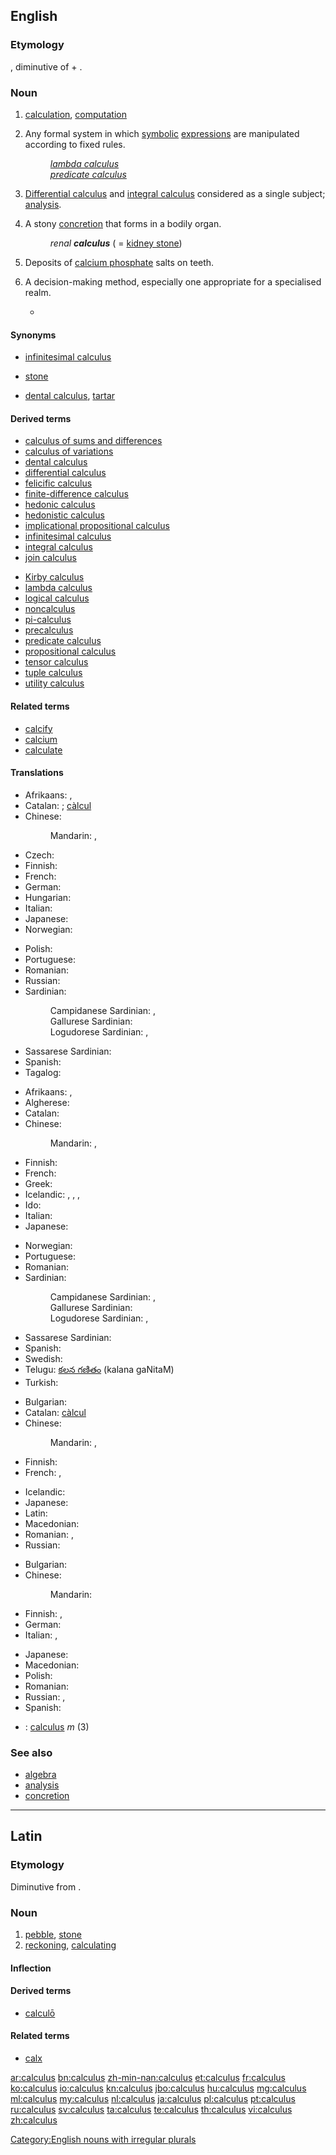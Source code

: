 ==English==
{{wikipedia|dab=calculus (disambiguation)|calculus}}

===Etymology===
{{etyl|la}} {{term|calculus||a latin word meaning pebble or stone used for counting|lang=la}}, diminutive of {{term|calx||limestone|lang=la}} + {{term|-ulus|lang=la}}.

===Noun===
{{wikipedia}}
{{en-noun|calculi|pl2=calculuses|-}}

# {{dated|countable}} [[calculation]], [[computation]]
# {{countable|mathematics}} Any formal system in which [[symbolic]] [[expression]]s are manipulated according to fixed rules.
#: ''[[lambda calculus]]''
#: ''[[predicate calculus]]''
# {{uncountable|mathematics}} [[differential calculus|Differential calculus]] and [[integral calculus]] considered as a single subject; [[analysis]].
# {{countable|medicine}} A stony [[concretion]] that forms in a bodily organ.
#: ''renal '''calculus''''' ( = [[kidney stone]])
# {{uncountable|dentistry}} Deposits of [[calcium phosphate]] salts on teeth.
# {{countable}} A decision-making method, especially one appropriate for a specialised realm.
#* {{quote-news|title=Cameron calls for bankers’ ‘day of reckoning’|work=Financial Times|date=Dec 16|year=2008|passage=The Tory leader refused to state how many financiers he thought should end up in jail, saying: “There is not some simple '''calculus'''."}}

====Synonyms====
* {{sense|in analysis}} [[infinitesimal calculus]]
* {{sense|in medicine}} [[stone]]
* {{sense|in dentistry}} [[dental calculus]], [[tartar]]

====Derived terms====
<!--see Wikipedia for definitions-->
{{top2}}
* [[calculus of sums and differences]]
* [[calculus of variations]]
* [[dental calculus]]
* [[differential calculus]]
* [[felicific calculus]]
* [[finite-difference calculus]]
* [[hedonic calculus]]
* [[hedonistic calculus]]
* [[implicational propositional calculus]]
* [[infinitesimal calculus]]
* [[integral calculus]]
* [[join calculus]]
{{mid2}}
* [[Kirby calculus]]
* [[lambda calculus]]
* [[logical calculus]]
* [[noncalculus]]
* [[pi-calculus]]
* [[precalculus]]
* [[predicate calculus]]
* [[propositional calculus]]
* [[tensor calculus]]
* [[tuple calculus]]
* [[utility calculus]]
{{bottom}}

====Related terms====
* [[calcify]]
* [[calcium]]
* [[calculate]]

====Translations====
{{trans-top|formal mathematical system}}
* Afrikaans: {{t-|af|analise}}, {{t-|af|calculus}}
* Catalan: {{t+|ca|càlcul|m}}; [[càlcul]] {{qualifier|Algherese}}
* Chinese:
*: Mandarin: {{t-|cmn|微積分學|sc=Hani}}, {{t-|cmn|微积分学|tr=wēijīfēnxué|sc=Hani}}
* Czech: {{t+|cs|počet|m}}
* Finnish: {{t+|fi|laskenta}}
* French: {{t+|fr|calcul|m}}
* German: {{t+|de|Kalkül|m}}
* Hungarian: {{t-|hu|kalkulus}}
* Italian: {{t-|it|calcolo}}
* Japanese: {{t-|ja|微積分学|tr=bisekibungaku}}
* Norwegian: {{t-|no|beregning|m|f}}
{{trans-mid}}
* Polish: {{t+|pl|rachunek|m}}
* Portuguese: {{t+|pt|cálculo}}
* Romanian: {{t-|ro|calcul|n}}
* Russian: {{t+|ru|исчисление|n|tr=isčislénije|sc=Cyrl}}
* Sardinian:
*: Campidanese Sardinian: {{tø|sro|calculu}}, {{tø|sro|càrculu}}
*: Gallurese Sardinian: {{tø|sdn|calculu}}
*: Logudorese Sardinian: {{tø|src|calculu}}, {{tø|src|càrculu}}
* Sassarese Sardinian: {{tø|sdc|càlcuru}}
* Spanish: {{t+|es|cálculo|m}}
* Tagalog: {{t-|tl|tayahan}}
{{trans-bottom}}

{{trans-top|differential calculus and integral calculus considered as a single subject}}
* Afrikaans: {{t-|af|analise}}, {{t-|af|calculus}}
* Algherese: {{tø|cln|càlcul}}
* Catalan: {{t+|ca|càlcul|m}}
* Chinese:
*: Mandarin: {{t-|cmn|微積分|sc=Hani}}, {{t-|cmn|微积分|tr=wēijīfēn|sc=Hani}}
* Finnish: {{t+|fi|laskenta}}
* French: {{t+|fr|calcul|m}}
* Greek: {{t+|el|λογισμός|m}}
* Icelandic: {{t-|is|deilda- og heildareikningur|m}}, {{t-|is|diffur- og tegurreikningur|m}}, {{t-|is|örsmæðareikningur|m}}, {{t-|is|reiknivísi|f}}
* Ido: {{t+|io|kalkulo}}
* Italian: {{t-|it|calcolo|it|m}}
* Japanese: {{t-|ja|微積分|tr=bisekibun}}
{{trans-mid}}
* Norwegian: {{t+|no|matematikk|m}}
* Portuguese: {{t+|pt|cálculo|m}}
* Romanian: {{t-|ro|calcul diferențial|n}}
* Sardinian:
*: Campidanese Sardinian: {{tø|sro|calculu}}, {{tø|sro|càrculu}}
*: Gallurese Sardinian: {{tø|sdn|calculu}}
*: Logudorese Sardinian: {{tø|src|calculu}}, {{tø|src|càrculu}}
* Sassarese Sardinian: {{tø|sdc|càlcuru}}
* Spanish: {{t-|es|cálculo diferencial|m}}
* Swedish: {{t+|sv|analys|c}}
* Telugu: [[కలన గణితం]] (kalana gaNitaM)
* Turkish: {{t-|tr|kalkülüs}}
{{trans-bottom}}

{{trans-top|stony concretion in an organ}}
* Bulgarian: {{t+|bg|камък|m}}
* Catalan: [[càlcul]] {{m}}
* Chinese:
*: Mandarin: {{t-|cmn|結石|sc=Hani}}, {{t-|cmn|结石|tr=jiéshí|sc=Hani}}
* Finnish: {{t+|fi|kivi}}
* French: {{t+|fr|calcul|m}}, {{t+|fr|lithiase|f}}
{{trans-mid}}
* Icelandic: {{t+|is|steinn|m}}
* Japanese: {{t-|ja|結石|tr=kesseki}}
* Latin: {{t-|la|lapillus|m}}
* Macedonian: {{t-|mk|камен|m|tr=kámen}}
* Romanian: {{t-|ro|piatră}}, {{t-|ro|calcul|m}}
* Russian: {{t+|ru|камень|m|tr=kámen'}}
{{trans-bottom}}

{{trans-top|deposits on teeth}}
* Bulgarian: {{t-|bg|зъбен камък}}
* Chinese:
*: Mandarin: {{t|cmn|牙石|tr=yáshí|sc=Hani}}
* Finnish: {{t+|fi|kivi}}, {{t+|fi|hammaskivi}}
* German: {{t+|de|Zahnstein|m}}
* Italian: {{t+|it|tartaro|m}}, {{t-|it|tartaro dentario|m}}
{{trans-mid}}
* Japanese: {{t-|ja|歯石|tr=しせき, shiseki|sc=Jpan}}
* Macedonian: {{t-|mk|забен камен|m|tr=záben kámen}}
* Polish: {{t-|pl|kamień nazębny|m}}
* Romanian: {{t-|ro|piatră}}
* Russian: {{t-|ru|зубной камень|m|tr=zubnój kámen'}},  {{t-|ru|зубной налёт|m|tr=zubnój naljót}}
* Spanish: {{t+|es|sarro|m}}
{{trans-bottom}}

<!--Remove this section once all of the translations below have been moved into the tables above.-->
{{checktrans-top}}
* {{ttbc|la}}: [[calculus#Latin|calculus]] ''m'' (3)
{{trans-bottom}}

===See also===
* [[algebra]]
* [[analysis]]
* [[concretion]]

[[Category:English nouns with irregular plurals]]

----

==Latin==

===Etymology===
Diminutive from {{suffix|calx|ulus|gloss1=limestone, game counter|lang=la}}.

===Noun===
{{la-noun|calculus|calculi|calculī|m|second}}

# [[pebble]], [[stone]]
# [[reckoning]], [[calculating]]

====Inflection====
{{la-decl-2nd|calcul}}

====Derived terms====
* [[calculo#Latin|calculō]]

====Related terms====
* [[calx]]

[[ar:calculus]]
[[bn:calculus]]
[[zh-min-nan:calculus]]
[[et:calculus]]
[[fr:calculus]]
[[ko:calculus]]
[[io:calculus]]
[[kn:calculus]]
[[jbo:calculus]]
[[hu:calculus]]
[[mg:calculus]]
[[ml:calculus]]
[[my:calculus]]
[[nl:calculus]]
[[ja:calculus]]
[[pl:calculus]]
[[pt:calculus]]
[[ru:calculus]]
[[sv:calculus]]
[[ta:calculus]]
[[te:calculus]]
[[th:calculus]]
[[vi:calculus]]
[[zh:calculus]]